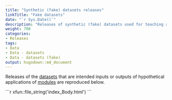 ```yaml
---
title: "Synthetic (fake) datasets releases"
linkTitle: "Fake datasets"
date: "`r Sys.Date()`"
description: "Releases of synthetic (fake) datasets used for teaching and demonstration."
weight: 700
categories: 
- Releases
tags: 
- Data
- Data - datasets
- Data - datasets (fake)
output: hugodown::md_document
---
```


Releases of the [datasets](/docs/datasets/) that are intended inputs or outputs of hypothetical applications of [modules](/docs/getting-started/concepts/module/) are reproduced below.

````{=html}
```r
xfun::file_string('index_Body.html')
```
````

